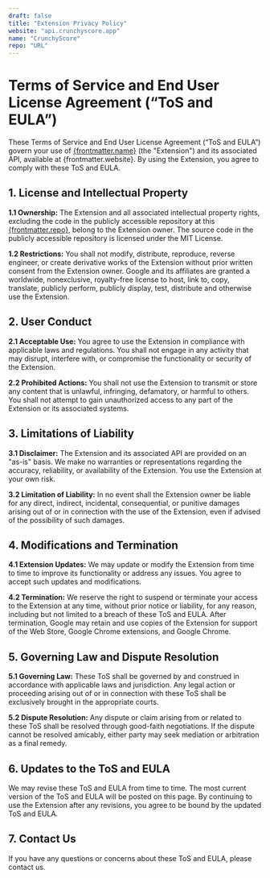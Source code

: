 ```yaml
---
draft: false
title: "Extension Privacy Policy"
website: "api.crunchyscore.app"
name: "CrunchyScore"
repo: "URL"
---
```


# Terms of Service and End User License Agreement (“ToS and EULA”)

These Terms of Service and End User License Agreement (“ToS and EULA”) govern your use of [{frontmatter.name}](https://chrome.google.com/webstore/detail/crunchyscore/coiidbjimmeojgdkclafjccnhgenmmbi/) (the "Extension") and its associated API, available at {frontmatter.website}. By using the Extension, you agree to comply with these ToS and EULA.

## 1. License and Intellectual Property

**1.1 Ownership:** The Extension and all associated intellectual property rights, excluding the code in the publicly accessible repository at this [{frontmatter.repo}](https://gitlab.com/befabri/crunchyscore-extension/), belong to the Extension owner. The source code in the publicly accessible repository is licensed under the MIT License.

**1.2 Restrictions:** You shall not modify, distribute, reproduce, reverse engineer, or create derivative works of the Extension without prior written consent from the Extension owner. Google and its affiliates are granted a worldwide, nonexclusive, royalty-free license to host, link to, copy, translate, publicly perform, publicly display, test, distribute and otherwise use the Extension.

## 2. User Conduct

**2.1 Acceptable Use:** You agree to use the Extension in compliance with applicable laws and regulations. You shall not engage in any activity that may disrupt, interfere with, or compromise the functionality or security of the Extension.

**2.2 Prohibited Actions:** You shall not use the Extension to transmit or store any content that is unlawful, infringing, defamatory, or harmful to others. You shall not attempt to gain unauthorized access to any part of the Extension or its associated systems.

## 3. Limitations of Liability

**3.1 Disclaimer:** The Extension and its associated API are provided on an "as-is" basis. We make no warranties or representations regarding the accuracy, reliability, or availability of the Extension. You use the Extension at your own risk.

**3.2 Limitation of Liability:** In no event shall the Extension owner be liable for any direct, indirect, incidental, consequential, or punitive damages arising out of or in connection with the use of the Extension, even if advised of the possibility of such damages.

## 4. Modifications and Termination

**4.1 Extension Updates:** We may update or modify the Extension from time to time to improve its functionality or address any issues. You agree to accept such updates and modifications.

**4.2 Termination:** We reserve the right to suspend or terminate your access to the Extension at any time, without prior notice or liability, for any reason, including but not limited to a breach of these ToS and EULA. After termination, Google may retain and use copies of the Extension for support of the Web Store, Google Chrome extensions, and Google Chrome.

## 5. Governing Law and Dispute Resolution

**5.1 Governing Law:** These ToS shall be governed by and construed in accordance with applicable laws and jurisdiction. Any legal action or proceeding arising out of or in connection with these ToS shall be exclusively brought in the appropriate courts.

**5.2 Dispute Resolution:** Any dispute or claim arising from or related to these ToS shall be resolved through good-faith negotiations. If the dispute cannot be resolved amicably, either party may seek mediation or arbitration as a final remedy.

## 6. Updates to the ToS and EULA

We may revise these ToS and EULA from time to time. The most current version of the ToS and EULA will be posted on this page. By continuing to use the Extension after any revisions, you agree to be bound by the updated ToS and EULA.

## 7. Contact Us

If you have any questions or concerns about these ToS and EULA, please contact us.
